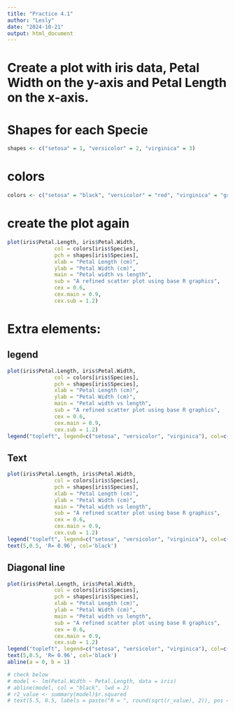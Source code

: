 ```yaml
---
title: "Practice 4.1"
author: "Lesly"
date: "2024-10-21"
output: html_document
---
```


# Create a plot with iris data, Petal Width on the y-axis and Petal Length on the x-axis.

# Shapes for each Specie

```r
shapes <- c("setosa" = 1, "versicolor" = 2, "virginica" = 3)
```

# colors
```r
colors <- c("setosa" = "black", "versicolor" = "red", "virginica" = "green")
```


# create the plot again
```r
plot(iris$Petal.Length, iris$Petal.Width, 
               col = colors[iris$Species], 
               pch = shapes[iris$Species], 
               xlab = "Petal Length (cm)", 
               ylab = "Petal Width (cm)", 
               main = "Petal width vs length",
               sub = "A refined scatter plot using base R graphics",
               cex = 0.6,
               cex.main = 0.9,
               cex.sub = 1.2)
```



# Extra elements:

## legend
```r
plot(iris$Petal.Length, iris$Petal.Width, 
               col = colors[iris$Species], 
               pch = shapes[iris$Species], 
               xlab = "Petal Length (cm)", 
               ylab = "Petal Width (cm)", 
               main = "Petal width vs length",
               sub = "A refined scatter plot using base R graphics",
               cex = 0.6,
               cex.main = 0.9,
               cex.sub = 1.2)
legend("topleft", legend=c("setosa", "versicolor", "virginica"), col=c("black","red", "green", pch=12:14))
```

## Text
```r
plot(iris$Petal.Length, iris$Petal.Width, 
               col = colors[iris$Species], 
               pch = shapes[iris$Species], 
               xlab = "Petal Length (cm)", 
               ylab = "Petal Width (cm)", 
               main = "Petal width vs length",
               sub = "A refined scatter plot using base R graphics",
               cex = 0.6,
               cex.main = 0.9,
               cex.sub = 1.2)
legend("topleft", legend=c("setosa", "versicolor", "virginica"), col=c("black","red", "green", pch=12:14))
text(5,0.5, 'R= 0.96', col='black')
```

## Diagonal line

```r
plot(iris$Petal.Length, iris$Petal.Width, 
               col = colors[iris$Species], 
               pch = shapes[iris$Species], 
               xlab = "Petal Length (cm)", 
               ylab = "Petal Width (cm)", 
               main = "Petal width vs length",
               sub = "A refined scatter plot using base R graphics",
               cex = 0.6,
               cex.main = 0.9,
               cex.sub = 1.2)
legend("topleft", legend=c("setosa", "versicolor", "virginica"), col=c("black","red", "green", pch=12:14))
text(5,0.5, 'R= 0.96', col='black')
abline(a = 0, b = 1) 

# check below
# model <- lm(Petal.Width ~ Petal.Length, data = iris)
# abline(model, col = "black", lwd = 2)
# r2_value <- summary(model)$r.squared
# text(5.5, 0.5, labels = paste("R = ", round(sqrt(r_value), 2)), pos = 4)




```






